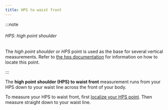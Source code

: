 ```yaml
---
title: HPS to waist front
---
```


:::note

###### HPS: high point shoulder

The _high point shoulder_ or _HPS_ point is used as the base for several vertical measurements.
Refer to [the hps documentation](/docs/sewing/hps/) for information on how to locate this point.

:::

The **high point shoulder (HPS) to waist front** measurement runs from your HPS down to your waist line across the front of your body.

To measure your HPS to waist front, first [localize your HPS point](/docs/sewing/hps/).
Then measure straight down to your waist line.

<MeasurementImage />
